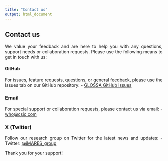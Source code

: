 ```yaml
---
title: "Contact us"
output: html_document
---
```


<style>
body {
text-align: justify}
</style>

## **Contact us**

We value your feedback and are here to help you with any questions, support needs or collaboration requests. Please use the following means to get in touch with us:

####  **GitHub**

For issues, feature requests, questions, or general feedback, please use the Issues tab on our GitHub repository:
- [GLOSSA GitHub issues](https://github.com/jmestret/glossa/issues)

### **Email**

For special support or collaboration requests, please contact us via email:
- [who@csic.com](mailto:who@csic.com)

### **X (Twitter)**

Follow our research group on Twitter for the latest news and updates:
- Twitter: [@iMARES_group](https://x.com/iMARES_group)

Thank you for your support!
